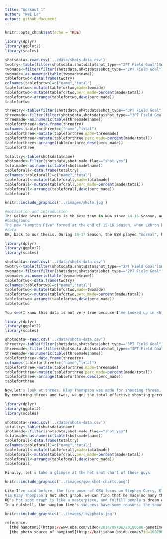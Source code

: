 ```yaml
---
title: "Workout 1"
author: "Wei Le"
output: github_document
---
```


```r
knitr::opts_chunk$set(echo = TRUE)
```

```r
library(dplyr)
library(ggplot2)
library(scales)

shotsdata<-read.csv('../data/shots-data.csv')
twotry<-table(filter(shotsdata,shotsdata$shot_type=="2PT Field Goal")$name)
twomade<-filter(filter(shotsdata,shotsdata$shot_type=="2PT Field Goal"),shot_made_flag=="shot_yes")
twomade<-as.numeric(table(twomade$name))
tablefortwo<-data.frame(twotry)
colnames(tablefortwo)=c("name","total")
tablefortwo<-mutate(tablefortwo,made=twomade)
tablefortwo<-mutate(tablefortwo,perc_made=percent(made/total))
tablefortwo<-arrange(tablefortwo,desc(perc_made))
tablefortwo

threetry<-table(filter(shotsdata,shotsdata$shot_type=="3PT Field Goal")$name)
threemade<-filter(filter(shotsdata,shotsdata$shot_type=="3PT Field Goal"),shot_made_flag=="shot_yes")
threemade<-as.numeric(table(threemade$name))
tableforthree<-data.frame(threetry)
colnames(tableforthree)=c("name","total")
tableforthree<-mutate(tableforthree,made=threemade)
tableforthree<-mutate(tableforthree,perc_made=percent(made/total))
tableforthree<-arrange(tableforthree,desc(perc_made))
tableforthree

totaltry<-table(shotsdata$name)
shotsmade<-filter(shotsdata,shot_made_flag=="shot_yes")
totalmade<-as.numeric(table(shotsmade$name))
tableforall<-data.frame(totaltry)
colnames(tableforall)=c("name","total")
tableforall<-mutate(tableforall,made=totalmade)
tableforall<-mutate(tableforall,perc_made=percent(made/total))
tableforall<-arrange(tableforall,desc(perc_made))
tableforall
```

```r
knitr::include_graphics('../images/photo.jpg')
```


```r
#motivation and introduction
The Golden State Warriors is th best team in NBA since 14-15 Season, any word to praise GSW is definitely beyond desciption. As a fan and a writer from Oakland "local sport agency", I have to analysis Warriors's success these years to find out what makes GSW so great.
#background
The new "Hampton Five" formed at the end of 15-16 Season, when Lebron beat the GSW via unfare referee's suspension on Draymond Green on the fifth final, which led to the low morale and a downturn of the so-called "North Carolina Eagle", Harrison Barnes, who misses infinite threes in the last two finals. Since then, GSW tried to inhance their weakness at SF. Fortunately, as the loser of Western Conference Final, the Oklahoma City Thunder's Big Bodss, Kevin Durant, was convinced to join GSW after Draymond Green's "phonecall recruiting". You know what happened after that: two championships in a row and swept away the Cavaliers last year, what a magnificant, splendid revenge!
#data
OK, back to our thesis. During 16-17 Season, the GSW played "normal", but still won 67 games, the new "Hampton Five" was the main reason why they played so well. To make it clear, I list the Effective shooting percentage of them.

```


```r
library(dplyr)
library(ggplot2)
library(scales)

shotsdata<-read.csv('../data/shots-data.csv')
twotry<-table(filter(shotsdata,shotsdata$shot_type=="2PT Field Goal")$name)
twomade<-filter(filter(shotsdata,shotsdata$shot_type=="2PT Field Goal"),shot_made_flag=="shot_yes")
twomade<-as.numeric(table(twomade$name))
tablefortwo<-data.frame(twotry)
colnames(tablefortwo)=c("name","total")
tablefortwo<-mutate(tablefortwo,made=twomade)
tablefortwo<-mutate(tablefortwo,perc_made=percent(made/total))
tablefortwo<-arrange(tablefortwo,desc(perc_made))
tablefortwo
```

```r
You see(I know this data is not very true because I've looked up in <https://www.basketball-reference.com/players/c/curryst01.html> but no correspongding 3 made, Stephen Curry never made exactly 280 threes even till now), they made such a good shooting percentage in field goals, even the three's! For instance, Andre Iguodala made 134 of 210 in the whole season, with the effective shooting % of 63.8%! You know, this kind of shooting percentage ususally comes from a center like JaVale McGee or DeAndre Jordan, but Andre Iguoodala is a forward! Likewise, KD got 390 of 643, which is also above 60%, so incredible! No wonder KD is the second best player in League(I personally think Stephen Curry as the best but I know that Lebron James won't agree with me lol)! As a SF, KD has the body near 7 foot and armspread over 7'6'', he is really a monster in the SF world, so he can always make middle distance field goals because no one can defend him without change position or double team(up). What really surprises me is that Stephen Curry made 304 out of 563, also as 54%. We always know that Stephen is famous for his threes, especailly 402 threes in Season 15-16, but he did a great job in two points as well! Klay, as usual, played as a spot up shooter, aka catch and shoot player, got 329 of 640, which is very decent. Draymond Green is an organizer on court, so he did not shoot quite well, but his meaning to the GSW could not simply valued by points, but by defense and assists.


```

```r
library(dplyr)
library(ggplot2)
library(scales)

shotsdata<-read.csv('../data/shots-data.csv')
threetry<-table(filter(shotsdata,shotsdata$shot_type=="3PT Field Goal")$name)
threemade<-filter(filter(shotsdata,shotsdata$shot_type=="3PT Field Goal"),shot_made_flag=="shot_yes")
threemade<-as.numeric(table(threemade$name))
tableforthree<-data.frame(threetry)
colnames(tableforthree)=c("name","total")
tableforthree<-mutate(tableforthree,made=threemade)
tableforthree<-mutate(tableforthree,perc_made=percent(made/total))
tableforthree<-arrange(tableforthree,desc(perc_made))
tableforthree

```


```r
Now,let's look at threes. Klay Thomspson was made for shooting threes, he was just like a machine, could shoot all the vacancy threes, he made 246 out of 580! Stephen Curry deflated his 3 points attempt due to the appearance of KD, but still got 280 of 687, keeping his records of above 200 threes every year for 6 consequtive years(8 years in a row if count this year and Season 17-18). KD had 38.6% of threes which was above average among the League that year. Wait, KD had terrifying shooting percentage in 2 points but also good three points? How could anyone stop him from scoring! Andre Iguodala only got 36% with 58 threes made, already enough for him! Draymond Green attepmted 232 threes but only made 74, under 32%, which was not good enough, if he really wants maximum salary, he'd better perform more aggressive not sign Paul Ritchie as his agent!
By combining threes and twos, we get the total effective shooting percentage. Since I've explained enough about twos and threes, I hope I don't need to analysis again.
```

```r
library(dplyr)
library(ggplot2)
library(scales)

shotsdata<-read.csv('../data/shots-data.csv')
totaltry<-table(shotsdata$name)
shotsmade<-filter(shotsdata,shot_made_flag=="shot_yes")
totalmade<-as.numeric(table(shotsmade$name))
tableforall<-data.frame(totaltry)
colnames(tableforall)=c("name","total")
tableforall<-mutate(tableforall,made=totalmade)
tableforall<-mutate(tableforall,perc_made=percent(made/total))
tableforall<-arrange(tableforall,desc(perc_made))
tableforall
```

```r
Finally, let's take a glimpse at the hot shot chart of these guys.
```


```r
knitr::include_graphics('../images/gsw-shot-charts.png')
```

```r
Like I've said before, the fire power of GSW focus on Stephen Curry, Klay Thompson, and Kevin Durant. They tried thousands of shooting and made quite a lot. From the hot shot chart of Stephen Curry's, you can see he tried a lot threes even at the half court! I'm firmly believed that even you extend the court graph to the half court, you can still find his threes on that half of the court.
Via Klay Thompson's hot shot graph, we can find that he made so many threes at bottom corners, the 90 degrees arc, and 45 degrees arc. Obviously, the GSW customized many tactics around him, not like Stephen Curry, shooting wherever he like.
KD's hot spot graph is like a masterpiece, and fulfill people's dream of an ideal player: a monster at the painted field, decent feeling at middle distance, and good three shooting skills! Perfect!
In a nutshell, the hampton five's succeess have some reasons: the shooters have so great shooting percentage. It's not like every team can set up "five short players" and achieve the championship. First, they need a historical level like Stephen Curry, Klay Thompson, Ray Allen, Reggie Miller; second,an insider monster with nice threes, like Kevin Durant and Giannis Antetokounmpo; third, good defenders, which is most likely to get. As far as I know, the only obstacles to the GSW are age and "salary cap". I really hope the Golden State Warriors can win the championship this year, another three championships in a row! Forming a dynasty just like 91-93, 96-98 Bulls or 00-02 Lakers. Let's go Warriors!
```

```r
knitr::include_graphics('../images/livephoto.jpg')
```


```r
reference:
  [the hampton5](https://www.nba.com/video/2018/05/06/20180506-gametime-hampton-5)
  [the photo source of hampton5](http://baijiahao.baidu.com/s?id=1602965204264106982&wfr=spider&for=pc)
```


